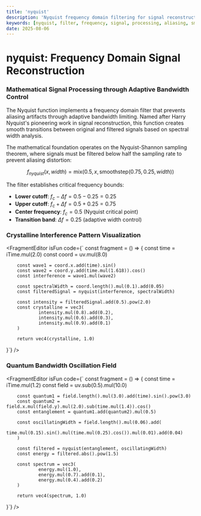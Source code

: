 ```yaml
---
title: 'nyquist'
description: 'Nyquist frequency domain filtering for signal reconstruction and adaptive aliasing prevention'
keywords: [nyquist, filter, frequency, signal, processing, aliasing, smoothstep, mix]
date: 2025-08-06
---
```



# nyquist: Frequency Domain Signal Reconstruction

### Mathematical Signal Processing through Adaptive Bandwidth Control

The Nyquist function implements a frequency domain filter that prevents aliasing artifacts through adaptive bandwidth limiting. Named after Harry Nyquist's pioneering work in signal reconstruction, this function creates smooth transitions between original and filtered signals based on spectral width analysis.

The mathematical foundation operates on the Nyquist-Shannon sampling theorem, where signals must be filtered below half the sampling rate to prevent aliasing distortion:

$$
f_{nyquist}(x, width) = \text{mix}(0.5, x, \text{smoothstep}(0.75, 0.25, width))
$$

The filter establishes critical frequency bounds:

- **Lower cutoff**: $f_c - \Delta f = 0.5 - 0.25 = 0.25$
- **Upper cutoff**: $f_c + \Delta f = 0.5 + 0.25 = 0.75$
- **Center frequency**: $f_c = 0.5$ (Nyquist critical point)
- **Transition band**: $\Delta f = 0.25$ (adaptive width control)

### Crystalline Interference Pattern Visualization

<FragmentEditor
        isFun
        code={`
const fragment = () => {
        const time = iTime.mul(2.0)
        const coord = uv.mul(8.0)
        
        const wave1 = coord.x.add(time).sin()
        const wave2 = coord.y.add(time.mul(1.618)).cos()
        const interference = wave1.mul(wave2)
        
        const spectralWidth = coord.length().mul(0.1).add(0.05)
        const filteredSignal = nyquist(interference, spectralWidth)
        
        const intensity = filteredSignal.add(0.5).pow(2.0)
        const crystalline = vec3(
                intensity.mul(0.8).add(0.2),
                intensity.mul(0.6).add(0.3),
                intensity.mul(0.9).add(0.1)
        )
        
        return vec4(crystalline, 1.0)
}`}
/>

### Quantum Bandwidth Oscillation Field

<FragmentEditor
        isFun
        code={`
const fragment = () => {
        const time = iTime.mul(1.2)
        const field = uv.sub(0.5).mul(10.0)
        
        const quantum1 = field.length().mul(3.0).add(time).sin().pow(3.0)
        const quantum2 = field.x.mul(field.y).mul(2.0).sub(time.mul(1.4)).cos()
        const entanglement = quantum1.add(quantum2).mul(0.5)
        
        const oscillatingWidth = field.length().mul(0.06).add(
                time.mul(0.15).sin().mul(time.mul(0.25).cos()).mul(0.01).add(0.04)
        )
        
        const filtered = nyquist(entanglement, oscillatingWidth)
        const energy = filtered.abs().pow(1.5)
        
        const spectrum = vec3(
                energy.mul(1.0),
                energy.mul(0.7).add(0.1),
                energy.mul(0.4).add(0.2)
        )
        
        return vec4(spectrum, 1.0)
}`}
/>
